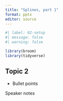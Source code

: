 ```yaml
---
title: "Splines, part 1"
format: pptx
editor: source
---
```


```r
#| label: 02-setup
#| message: false
#| warning: false

library(broom)
library(tidyverse)
```


## Topic 2

-   Bullet points

::: notes

Speaker notes
:::

